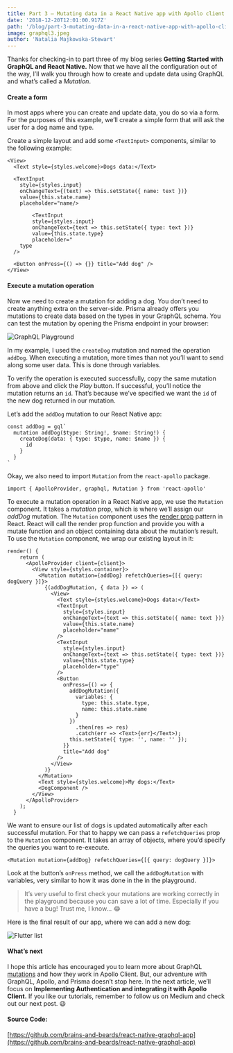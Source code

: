 ```yaml
---
title: Part 3 — Mutating data in a React Native app with Apollo client
date: '2018-12-20T12:01:00.917Z'
path: '/blog/part-3-mutating-data-in-a-react-native-app-with-apollo-client'
image: graphql3.jpeg
author: 'Natalia Majkowska-Stewart'
---
```


Thanks for checking-in to part three of my blog series **Getting Started with GraphQL and React Native.** Now that we have all the configuration out of the way, I’ll walk you through how to create and update data using GraphQL and what’s called a _Mutation_.

#### Create a form

In most apps where you can create and update data, you do so via a form. For the purposes of this example, we’ll create a simple form that will ask the user for a dog name and type.

Create a simple layout and add some `<TextInput>` components, similar to the following example:

```javascript:numberLines=true
<View>
  <Text style={styles.welcome}>Dogs data:</Text>

  <TextInput
    style={styles.input}
    onChangeText={(text) => this.setState({ name: text })}
    value={this.state.name}
    placeholder="name/>

        <TextInput
        style={styles.input}
        onChangeText={text => this.setState({ type: text })}
        value={this.state.type}
        placeholder="
    type
  />

  <Button onPress={() => {}} title="Add dog" />
</View>
```

#### Execute a mutation operation

Now we need to create a mutation for adding a dog. You don’t need to create anything extra on the server-side. Prisma already offers you mutations to create data based on the types in your GraphQL schema. You can test the mutation by opening the Prisma endpoint in your browser:

![GraphQL Playground](1.png)

In my example, I used the `createDog` mutation and named the operation `addDog`. When executing a mutation, more times than not you’ll want to send along some user data. This is done through variables.

To verify the operation is executed successfully, copy the same mutation from above and click the _Play_ button. If successful, you’ll notice the mutation returns an `id`. That’s because we’ve specified we want the `id` of the new dog returned in our mutation.

Let’s add the `addDog` mutation to our React Native app:

```javascript:numberLines=true
const addDog = gql`
  mutation addDog($type: String!, $name: String!) {
    createDog(data: { type: $type, name: $name }) {
      id
    }
  }
`
```

Okay, we also need to import `Mutation` from the `react-apollo` package.

```javascript:numberLines=true
import { ApolloProvider, graphql, Mutation } from 'react-apollo'
```

To execute a mutation operation in a React Native app, we use the `Mutation` component. It takes a _mutation_ prop, which is where we’ll assign our _addDog_ mutation. The `Mutation` component uses the [render prop](https://reactjs.org/docs/render-props.html) pattern in React. React will call the render prop function and provide you with a mutate function and an object containing data about the mutation’s result. To use the `Mutation` component, we wrap our existing layout in it:

```javascript:numberLines=true
render() {
    return (
      <ApolloProvider client={client}>
        <View style={styles.container}>
          <Mutation mutation={addDog} refetchQueries={[{ query: dogQuery }]}>
            {(addDogMutation, { data }) => (
              <View>
                <Text style={styles.welcome}>Dogs data:</Text>
                <TextInput
                  style={styles.input}
                  onChangeText={text => this.setState({ name: text })}
                  value={this.state.name}
                  placeholder="name"
                />
                <TextInput
                  style={styles.input}
                  onChangeText={text => this.setState({ type: text })}
                  value={this.state.type}
                  placeholder="type"
                />
                <Button
                  onPress={() => {
                    addDogMutation({
                      variables: {
                        type: this.state.type,
                        name: this.state.name
                      }
                    })
                      .then(res => res)
                      .catch(err => <Text>{err}</Text>);
                    this.setState({ type: '', name: '' });
                  }}
                  title="Add dog"
                />
              </View>
            )}
          </Mutation>
          <Text style={styles.welcome}>My dogs:</Text>
          <DogComponent />
        </View>
      </ApolloProvider>
    );
  }
```

We want to ensure our list of dogs is updated automatically after each successful mutation. For that to happy we can pass a `refetchQueries` prop to the `Mutation` component. It takes an array of objects, where you’d specify the queries you want to re-execute.

```
<Mutation mutation={addDog} refetchQueries={[{ query: dogQuery }]}>
```

Look at the button’s `onPress` method, we call the `addDogMutation` with variables, very similar to how it was done in the in the playground.

> It’s very useful to first check your mutations are working correctly in the playground because you can save a lot of time. Especially if you have a bug! Trust me, I know… 😂

Here is the final result of our app, where we can add a new dog:

<div class="gif-container">

![Flutter list](2.gif)

</div>

#### What’s next

I hope this article has encouraged you to learn more about GraphQL [mutations](https://graphql.org/learn/queries) and how they work in Apollo Client. But, our adventure with GraphQL, Apollo, and Prisma doesn’t stop here. In the next article, we’ll focus on **Implementing Authentication and integrating it with Apollo Client.** If you like our tutorials, remember to follow us on Medium and check out our next post. 😃

#### Source Code:

[https://github.com/brains-and-beards/react-native-graphql-app](https://github.com/brains-and-beards/react-native-graphql-app)
